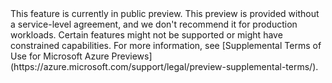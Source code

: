 <Note>
This feature is currently in public preview. This preview is provided without a service-level agreement, and we don't recommend it for production workloads. Certain features might not be supported or might have constrained capabilities. For more information, see [Supplemental Terms of Use for Microsoft Azure Previews](https://azure.microsoft.com/support/legal/preview-supplemental-terms/).
</Note>